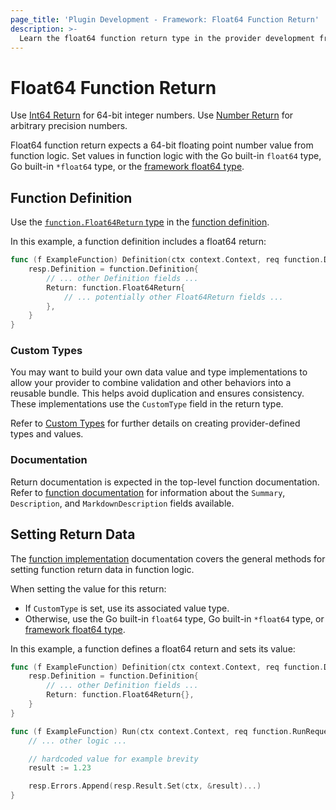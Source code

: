 ```yaml
---
page_title: 'Plugin Development - Framework: Float64 Function Return'
description: >-
  Learn the float64 function return type in the provider development framework.
---
```


# Float64 Function Return

<Tip>

Use [Int64 Return](/terraform/plugin/framework/functions/returns/int64) for 64-bit integer numbers. Use [Number Return](/terraform/plugin/framework/functions/returns/number) for arbitrary precision numbers.

</Tip>

Float64 function return expects a 64-bit floating point number value from function logic. Set values in function logic with the Go built-in `float64` type, Go built-in `*float64` type, or the [framework float64 type](/terraform/plugin/framework/handling-data/types/float64).

## Function Definition

Use the [`function.Float64Return` type](https://pkg.go.dev/github.com/hashicorp/terraform-plugin-framework/function#Float64Return) in the [function definition](/terraform/plugin/framework/functions/implementation#definition-method).

In this example, a function definition includes a float64 return:

```go
func (f ExampleFunction) Definition(ctx context.Context, req function.DefinitionRequest, resp *function.DefinitionResponse) {
    resp.Definition = function.Definition{
        // ... other Definition fields ...
        Return: function.Float64Return{
            // ... potentially other Float64Return fields ...
        },
    }
}
```

### Custom Types

You may want to build your own data value and type implementations to allow your provider to combine validation and other behaviors into a reusable bundle. This helps avoid duplication and ensures consistency. These implementations use the `CustomType` field in the return type.

Refer to [Custom Types](/terraform/plugin/framework/handling-data/types/custom) for further details on creating provider-defined types and values.

### Documentation

Return documentation is expected in the top-level function documentation. Refer to [function documentation](/terraform/plugin/framework/functions/documentation) for information about the `Summary`, `Description`, and `MarkdownDescription` fields available.

## Setting Return Data

The [function implementation](/terraform/plugin/framework/functions/implementation) documentation covers the general methods for setting function return data in function logic.

When setting the value for this return:

* If `CustomType` is set, use its associated value type.
* Otherwise, use the Go built-in `float64` type, Go built-in `*float64` type, or [framework float64 type](/terraform/plugin/framework/handling-data/types/float64).

In this example, a function defines a float64 return and sets its value:

```go
func (f ExampleFunction) Definition(ctx context.Context, req function.DefinitionRequest, resp *function.DefinitionResponse) {
    resp.Definition = function.Definition{
        // ... other Definition fields ...
        Return: function.Float64Return{},
    }
}

func (f ExampleFunction) Run(ctx context.Context, req function.RunRequest, resp *function.RunResponse) {
    // ... other logic ...

    // hardcoded value for example brevity
    result := 1.23

    resp.Errors.Append(resp.Result.Set(ctx, &result)...)
}
```
